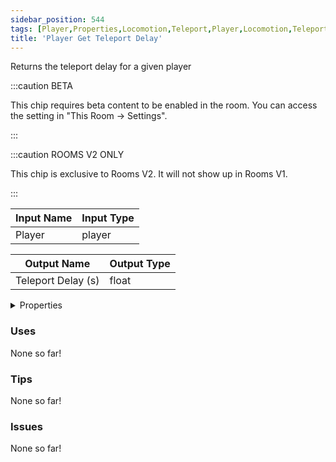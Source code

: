 ```yaml
---
sidebar_position: 544
tags: [Player,Properties,Locomotion,Teleport,Player,Locomotion,Teleport]
title: 'Player Get Teleport Delay'
---
```


Returns the teleport delay for a given player

:::caution BETA

This chip requires beta content to be enabled in the room. You can access the setting in "This Room -> Settings".

:::

:::caution ROOMS V2 ONLY

This chip is exclusive to Rooms V2. It will not show up in Rooms V1.

:::


<EsbSvg />

| Input Name | Input Type |
|-----------|-----------|
| Player | player |

| Output Name | Output Type |
|-----------|-----------|
| Teleport Delay (s) | float |


<details>
  <summary>Properties</summary>
  <div>
    <div>
    <table>
      <thead>
        <tr>
          <th>Is beta required?</th>
          <th>✅</th>
        </tr>
        <tr>
          <th>Is this chip a trolling risk?</th>
          <th>❌</th>
        </tr>
        <tr>
          <th>Is this chip a role assignment risk?</th>
          <th>❌</th>
        </tr>
        <tr>
          <th>Chip UUID</th>
          <th>aa63bd19-b0a1-441f-8d69-71591d9007b9</th>
        </tr>
      </thead>
    </table>
    </div>
  </div>
</details>

### Uses

None so far!

### Tips

None so far!

### Issues

None so far!